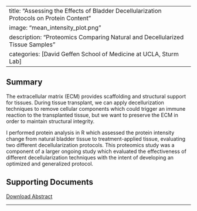 
---
title: "Assessing the Effects of Bladder Decellularization Protocols on Protein Content"
image: "mean_intensity_plot.png"
description: "Proteomics Comparing Natural and Decellularized Tissue Samples"
categories: [David Geffen School of Medicine at UCLA, Sturm Lab]
---

## Summary

The extracellular matrix (ECM) provides scaffolding and structural support for tissues. During tissue transplant, we can apply decellurization techniques to remove cellular components which could trigger an immune reaction to the transplanted tissue, but we want to preserve the ECM in order to maintain structural integrity.

I performed protein analysis in R which assessed the protein intensity change from natural bladder tissue to treatment-applied tissue, evaluating two different decellularization protocols. This proteomics study was a component of a larger ongoing study which evaluated the effectiveness of different decellularization techniques with the intent of developing an optimized and generalized protocol. 

## Supporting Documents

[Download Abstract](eus_abstract.pdf){target="_blank"}

---